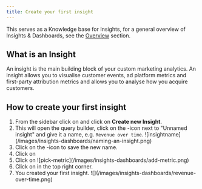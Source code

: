 ```yaml
---
title: Create your first insight
---
```



This serves as a Knowledge base for Insights, for a general overview of Insights & Dashboards, see the [Overview](./overview) section.

## What is an Insight

An insight is the main building block of your custom marketing analytics. 
An insight allows you to visualise customer events, ad platform metrics and first-party attribution metrics and allows you to analyse how you acquire customers.

## How to create your first insight

1. From the sidebar click on  <IconText text="Insights" name="plus" iconLocation= "after"/> and click on **Create new Insight**.
2. This will open the query builder, click on the <Icon name="pencil"/>-icon next to "Unnamed insight" and give it a name, e.g. `Revenue over time`.
    <Frame>
        ![insightname](/images/insights-dashboards/naming-an-insight.png) 
    </Frame>
3. Click on the <Icon name="check"/>-icon to save the new name.
4. Click on <IconText text="Add metric" name="plus"/> 
5. Click on <IconText text="Revenue" name="dollar-sign"/> 
    <Frame>
    ![pick-metric](/images/insights-dashboards/add-metric.png) 
    </Frame>
6. Click on <IconText text="Create insight" name="floppy-disk"/> in the top right corner.
7. You created your first insight.
    <Frame>
    ![](/images/insights-dashboards/revenue-over-time.png)
    </Frame>
